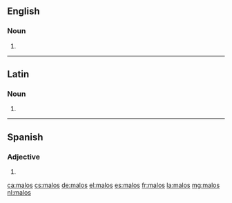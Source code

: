{{also|Malos}}

==English==

===Noun===
{{head|en|noun plural form}}

# {{plural of|malo|lang=en}}

----

==Latin==

===Noun===
{{la-noun-form|mālōs}}

# {{inflection of|mālus||acc|p|lang=la}}

----

==Spanish==

===Adjective===
{{head|es|adjective form|g=m-p}}

# {{plural of|malo|lang=es}}

[[ca:malos]]
[[cs:malos]]
[[de:malos]]
[[el:malos]]
[[es:malos]]
[[fr:malos]]
[[la:malos]]
[[mg:malos]]
[[nl:malos]]